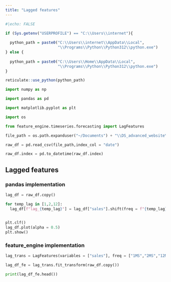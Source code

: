 ```yaml
---
title: "Lagged features"
---
```


```r
#|echo: FALSE

if (Sys.getenv("USERPROFILE") == "C:\\Users\\internet"){
  
  python_path = paste0("C:\\Users\\internet\\AppData\\Local",
                       "\\Programs\\Python\\Python312\\python.exe")
} else {
  
  python_path = paste0("C:\\Users\\Home\\AppData\\Local",
                       "\\Programs\\Python\\Python312\\python.exe")
}

reticulate::use_python(python_path)

```

```python

import numpy as np

import pandas as pd

import matplotlib.pyplot as plt

import os 

from feature_engine.timeseries.forecasting import LagFeatures

```

```python

file_path = os.path.expanduser("~/Documents") + "\\DS_advanced_website\\data\\example_retail_sales.csv"

raw_df = pd.read_csv(file_path,index_col = "date")

raw_df.index = pd.to_datetime(raw_df.index)


```

## Lagged features

### pandas implementation

```python

lag_df = raw_df.copy()

for temp_lag in [1,2,12]:
  lag_df[f"lag_{temp_lag}"] = lag_df["sales"].shift(freq = f"{temp_lag}MS")
  

```


```python

plt.clf()
lag_df.plot(alpha = 0.5)
plt.show()

```


### feature_engine implementation

```python

lag_trans = LagFeatures(variables = ["sales"], freq = ["1MS","2MS","12MS"])

lag_df_fe = lag_trans.fit_transform(raw_df.copy()) 

print(lag_df_fe.head())

```

